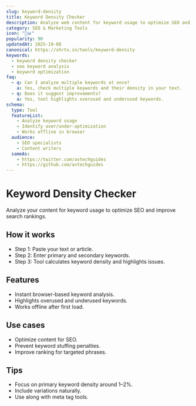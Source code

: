 ```yaml
---
slug: keyword-density
title: Keyword Density Checker
description: Analyze web content for keyword usage to optimize SEO and avoid over-optimization penalties.
category: SEO & Marketing Tools
icon: "🔑📊"
popularity: 90
updatedAt: 2025-10-08
canonical: https://shrtx.in/tools/keyword-density
keywords:
  - keyword density checker
  - seo keyword analysis
  - keyword optimization
faq:
  - q: Can I analyze multiple keywords at once?
    a: Yes, check multiple keywords and their density in your text.
  - q: Does it suggest improvements?
    a: Yes, tool highlights overused and underused keywords.
schema:
  type: Tool
  featureList:
    - Analyze keyword usage
    - Identify over/under-optimization
    - Works offline in browser
  audience:
    - SEO specialists
    - Content writers
  sameAs:
    - https://twitter.com/avtechguides
    - https://github.com/avtechguides
---
```



# Keyword Density Checker

Analyze your content for keyword usage to optimize SEO and improve search rankings.

<KeywordDensity client:only="react"/>

## How it works

- Step 1: Paste your text or article.
- Step 2: Enter primary and secondary keywords.
- Step 3: Tool calculates keyword density and highlights issues.

## Features

- Instant browser-based keyword analysis.
- Highlights overused and underused keywords.
- Works offline after first load.

## Use cases

- Optimize content for SEO.
- Prevent keyword stuffing penalties.
- Improve ranking for targeted phrases.

## Tips

- Focus on primary keyword density around 1–2%.
- Include variations naturally.
- Use along with meta tag tools.
